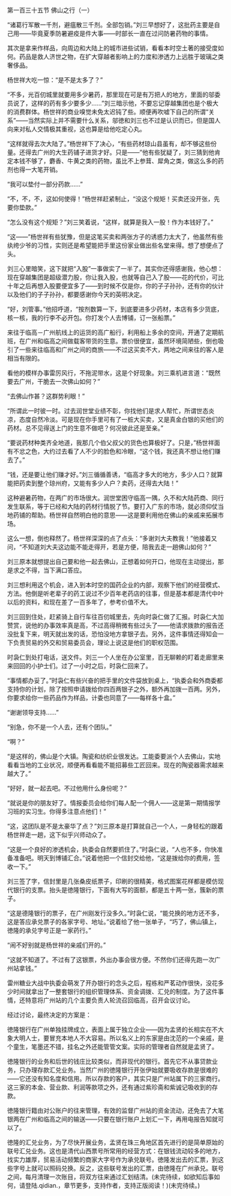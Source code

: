 

第一百三十五节 佛山之行（一）

“诸葛行军散一千剂，避瘟散三千剂。全部包销。”刘三早想好了，这批药主要是自己用――毕竟夏季防暑避疫是件大事――时部长一直在过问防暑药物的事情。

其次是拿来作样品，向周边和大陆上的城市进些试销，看看本时空土著的接受度如何。药品是救人济世之物，在扩大穿越者影响上的力度和渗透力上远胜于玻璃之类奢侈品。

杨世祥大吃一惊：“是不是太多了？”

“不多，光百仞城里就要用多少暑药，那里现在可是有万把人的地方，里面的邬委员说了，这样的药有多少要多少……”刘三暗示他，不要忘记穿越集团也是个极大的消费群体。杨世祥的商业嗅觉未免太迟钝了些。顺便再吹嘘下自己的所谓“关系”――当然实际上并不需要什么关系，邬徳和刘三也不过是认识而已，但是国人向来对私人交情极其重视，这也算是给他吃定心丸。

“这样就得去次大陆了。”杨世祥下了决心，“有些药材琼山县虽有，却不够这些份量。还得去广州的大生药铺子进货才好。只是――”他有些犹疑了，刘三猜到他肯定本钱不够了，麝香、牛黄之类的药物，虽比不上参茸、犀角之类，做这么多的药剂也得一大笔开销。

“我可以垫付一部分药款……”

“不，不，不，这如何使得！”杨世祥赶紧制止，“没这个规矩！买卖还没开张，先要你垫款。”

“怎么没有这个规矩？”刘三笑着说，“这样，就算是我入一股！作为本钱好了。”

“这――”杨世祥有些犹豫，但是这笔买卖和两张方子的诱惑力太大了，他虽然有些纨绔少爷的习性，实则还是希望能把手里这份家业做出些名堂来得。想了想便点了头。

刘三心里暗笑，这下就把“入股”一事做实了一半了。其实你还得感谢我，他心想：现在穿越集团是超级潜力股，你让我入股，也就等自己入了股――花的代价，可比十年之后再想入股要便宜多了――到时候不仅是你，你的子子孙孙，还有你的伙计以及他们的子子孙孙，都要感谢你今天的英明决定。

“好，刘管事。”他招呼道，“按剂数算一下，到底要进多少药材，本店有多少货底，核一核，我的行李不必开包。你打发个人去博铺，订一张船票。”

来往于临高－广州航线上的运货的高广船行，利用船上多余的空间，开通了定期航班，在广州和临高之间做载客带货的生意。票价很便宜，虽然环境简陋些，倒也吸引了一些来往临高和广州之间的商旅――不过这买卖不大，两地之间来往的客人是相当有限的。

看他的模样办事雷厉风行，不拖泥带水，这是个好现象。刘三乘机进言道：“既然要去广州，干脆去一次佛山如何？”

“去佛山作甚？这群势利眼！”

“所谓此一时彼一时。过去润世堂业绩不彰，你找他们是求人帮忙，所谓世态炎凉，态度自然冷淡。可是现在你手里可有了一桩大买卖，又是真金白银的买他们的药材。总不见得送上门的生意不做吧？何况彼此还是至亲。”

“要说药材种类齐全地道，我那几个伯父叔父的货色也算极好了。只是，”杨世祥面有不忿之色，大约过去看了人不少的脸色和冷眼，“这个钱，我还真不想让他们赚去了。”

“钱，还是要让他们赚才好。”刘三循循善诱，“临高才多大的地方，多少人口？就算能把药卖到整个琼州府，又能有多少人户？卖药，还得去大陆！”

这种避暑药物，在两广的市场很大。润世堂困守临高一隅，久不和大陆药商、同行发生联系，等于已经和大陆的药材行情脱了节。要打入广东的市场，就必须仰仗当地药铺的帮助。杨世祥自然明白他的意思――这是要利用他在佛山的亲戚来拓展市场。

这么一想，倒也释然了。杨世祥深深的点了点头：“多谢刘大夫教我！”他接着又问，“不知道刘大夫这边能不能走得开，若是方便，陪我去走一趟佛山如何？”

刘三原本就想提出自己要和他一起去佛山，正想着如何开口，他现在主动提出，那是求之不得，当下满口答应。

刘三想利用这个机会，进入到本时空的国药企业的内部，观察下他们的经营模式、方法。他倒是听老辈子的药工说过不少百年老药店的往事，但是基本都是清代中叶以后的资料，和现在差了一百多年了，参考价值不大。

刘三回到住处，赶紧骑上自行车往百仞城里去，先向时袅仁做了汇报。时袅仁大加赞赏，说他的办事效率真是高，不过高得稍微有些过头了――他请求拨款的报告还没批复下来，明天就出发的话，恐怕没地方拿银子去。另外，这件事情还得知会一下负责贸易的外交和贸易委员会，理论上说这是他们的职权范围。

时袅仁到处打电话，送文件。刘三一个人坐在办公室里，百无聊赖的盯着走廊里来来回回的小护士们。过了一小时之后，时袅仁回来了。

“事情都办妥了。”时袅仁有些兴奋的把手里的文件袋放到桌上，“执委会和外商委都支持你的计划，除了按照申请拨给你四百两银子之外，额外再加拨一百两。另外，你要求给你一些药品作为样品，计委也同意了――每样各十盒。”

“谢谢领导支持……”

“别急，你不是一个人去，还有个团队。”

“啊？”

“是这样的，佛山是个大镇。陶瓷和纺织业很发达。工能委要派个人去佛山，实地看看当地的工业状况，顺便再看看能不能招募些工匠回来。现在的陶瓷器需求越来越大了。”

“好好，就一起去吧。不过他用什么身份呢？”

“就说是你的朋友好了。情报委员会给你们每人配一个佣人――这是第一期情报学习班的实习生。你得多注意点他们！”

“这，这团队是不是太豪华了点？”刘三原本是打算就自己一个人，一身轻松的跟着杨世祥走一趟，这下似乎兴师动众了。

“这是一个良好的渗透机会，执委会自然要抓住了。”时袅仁说，“人也不多，你快准备准备吧。明天到博铺汇合。”说着他把一个信封交给他，“这是拨给你的费用，签收一下。”

刘三签了字，信封里是几张桑皮纸票子，印刷的很精美，格式图案花样都是模仿现代银行的支票。抬头是徳隆银行，下面有大写的面额，都是五十两一张，簇新的票子。

“这是德隆银行的票子，在广州刚发行没多久。”时袅仁说，“能兑换的地方还不多，这是答应承兑票子的各家字号、地址。”说着给了他一张单子，“巧了，佛山镇上，徳隆的承兑字号正是一家药行。”

“闹不好别就是杨世祥的亲戚们开的。”

“这就不知道了。不过有了这银票，外出办事会很方便。不然你们还得先跑一次广州站拿钱。”

雷州糖业大战中执委会萌发了开办银行的念头之后，程栋和严茗动作很快，没花多少时间就拿出了一整套银行的组织管理体系、资金调拨、汇兑的制度。为了这件事情，还特意将广州站的几个主要负责人轮流召回临高，召开会议讨论。

经过讨论，最终决定的方案是：

徳隆银行在广州单独挂牌成立，表面上属于独立企业――因为孟贤的长相实在不大象大明人士，要冒充本地人不大容易。所以名义上的东家是由沈范的一个亲戚，是个童生，笔墨还不错，挂名之外还能管管文案。实际的管理者自然就是孟贤了。

徳隆银行的业务和后世的钱庄比较类似，而非现代的银行。首先它不从事贷款业务，只办理存款汇兑业务。当然广州的徳隆银行开张伊始就要吸收存款是很难的――它还没有知名度和信用。所以存款的客户，其实只是广州站属下的三家商行。这三家的本金、营业款、利润等款项之外，还有通过紫珍斋和紫诚记吸收到的存款。

徳隆银行籍由对公账户的往来管理，有效的监督广州站的资金流动，还免去了大笔银两在广州和临高之间的输送――只要在银行账户上划汇一下，再用电报告知就可以了。

徳隆的汇兑业务，为了尽快开展业务，孟贤在珠三角地区首先进行的是简单原始的联号汇兑业务。这也是清代山西票号所常用的经营方式：在银钱流动较多的地方，找实力雄厚，贸易活动频繁的商家大字号作为承兑联号。徳隆发出去的汇票，到这些字号上就可以照码兑换。反之，这些联号发出的汇票，由徳隆在广州承兑。联号之间，每月清理一次账目，将双方往来通过汇划结清。(未完待续，如欲知后事如何，请登陆.qidian.，章节更多，支持作者，支持正版阅读！)(未完待续。)

